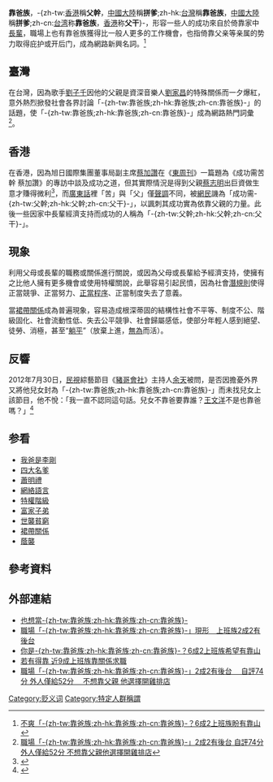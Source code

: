 {{noteTA
|T=zh-tw:靠爸族;zh-hk:父幹;zh-cn:拼爹;zh-hans:拼爹;zh-hant:靠爸族
|1=zh-tw:靠爸族;zh-hk:父幹;zh-cn:拼爹;zh-hans:拼爹;zh-hant:靠爸族
}}
'''靠爸族'''，-{zh-tw:[[香港|香港]]稱'''父幹'''，[[中國大陸|中國大陸]]稱'''拼爹''';zh-hk:[[台灣|台灣]]稱'''靠爸族'''，[[中國大陸|中國大陸]]稱'''拼爹''';zh-cn:[[台湾|台湾]]称'''靠爸族'''，[[香港|香港]]称'''父干'''}-，形容一些人的成功來自於倚靠家中[[長輩|長輩]]，職場上也有靠爸族獲得比一般人更多的工作機會，也指倚靠父亲等亲属的势力取得庇护或开后门，成為網路新興名詞。<ref>[http://news.rti.org.tw/index_newsContent.aspx?nid=312649&id=2&id2=1 不爽「-{zh-tw:靠爸族;zh-hk:靠爸族;zh-cn:靠爸族}-？6成2上班族盼有靠山]{{dead link|date=2018年5月|bot=InternetArchiveBot|fix-attempted=yes}}</ref>
==臺灣==
在台灣，因為歌手[[劉子千|劉子千]]因他的父親是資深音樂人[[劉家昌|劉家昌]]的特殊關係而一夕爆紅，意外熱烈掀發社會各界討論「-{zh-tw:靠爸族;zh-hk:靠爸族;zh-cn:靠爸族}-」的話題，使「-{zh-tw:靠爸族;zh-hk:靠爸族;zh-cn:靠爸族}-」成為網路熱門詞彙<ref>[http://www.ttv.com.tw/100/08/1000815/10008154938807L.htm 職場「-{zh-tw:靠爸族;zh-hk:靠爸族;zh-cn:靠爸族}-」2成2有後台 自評74分 外人僅給52分 不想靠父親他選擇開雞排店]{{dead link|date=2018年5月|bot=InternetArchiveBot|fix-attempted=yes}}</ref>。
==香港==
在香港，因為旭日國際集團董事局副主席[[蔡加讚|蔡加讚]]在《[[東周刊|東周刊]]》一篇題為《成功需苦幹 蔡加讚》的專訪中談及成功之道，但其實際情況是得到父親[[蔡志明|蔡志明]]出巨資做生意才賺得微利<ref>{{Cite web |url=http://eastweek.my-magazine.me/index.php?aid=7893 |title=成功需苦幹 蔡加讚 |access-date=2015-11-26 |archive-date=2016-03-04 |archive-url=https://web.archive.org/web/20160304192137/http://eastweek.my-magazine.me/index.php?aid=7893 |dead-url=no }}</ref>，而[[廣東話|廣東話]]裡「苦」與「父」僅[[聲調|聲調]]不同，被[[網民|網民]]譏為「成功需-{zh-tw:父幹;zh-hk:父幹;zh-cn:父干}-」，以諷刺其成功實為依靠父親的力量。此後一些因家中長輩經濟支持而成功的人稱為「-{zh-tw:父幹;zh-hk:父幹;zh-cn:父干}-」。

==現象==
利用父母或長輩的職務或關係進行關說，或因為父母或長輩給予經濟支持，使擁有之比他人擁有更多機會或使用特權關說，此舉容易引起民憤，因為社會[[潛規則|潛規則]]使得正當競爭、正當努力、[[正當程序|正當程序]]、正當制度失去了意義。

當[[裙帶關係|裙帶關係]]成為普遍現象，容易造成根深蒂固的結構性社會不平等、制度不公、階級固化、社會流動性低、失去公平競爭、社會歸屬感低，使部分年輕人感到絕望、徒勞、消極，甚至“[[躺平|躺平]]”（放棄上進，[[无为_(道家)|無為]]而活）。

==反響==
2012年7月30日，[[民視|民視]]綜藝節目《[[豬哥會社|豬哥會社]]》主持人[[余天|余天]]被問，是否因擔憂外界又將他兒女封為「-{zh-tw:靠爸族;zh-hk:靠爸族;zh-cn:靠爸族}-」而未找兒女上該節目，他不悅：「我一直不認同這句話。兒女不靠爸要靠誰？[[王文洋|王文洋]]不是也靠爸嗎？」<ref>{{cite web|author=許晉榮|url=http://www.appledaily.com.tw/appledaily/article/entertainment/20120731/34405133|title=余天護子拉墊背「王文洋也靠爸」|accessdate=2012-08-02|publisher=[[蘋果日報_(台灣)|蘋果日報 (台灣)]]|language=zh-tw|date=2012-07-31|archive-date=2012-11-06|archive-url=https://web.archive.org/web/20121106073659/http://www.appledaily.com.tw/appledaily/article/entertainment/20120731/34405133|dead-url=no}}</ref>

==参看==
*[[我爸是李剛|我爸是李剛]]
*[[四大名爹|四大名爹]]
*[[蕭明禮|蕭明禮]]
*[[網絡語言|網絡語言]]
*[[特權階級|特權階級]]
*[[富家子弟|富家子弟]]
*[[世襲貧窮|世襲貧窮]]
*[[裙帶關係|裙帶關係]]
*[[蔭襲|蔭襲]]

==參考資料==
{{reflist|2}}

==外部連結==
*[http://life.chinatimes.com/life/130518/132011081500913.html 也想當-{zh-tw:靠爸族;zh-hk:靠爸族;zh-cn:靠爸族}-]
*[http://www.nownews.com/2011/08/15/91-2735364.htm 職場「-{zh-tw:靠爸族;zh-hk:靠爸族;zh-cn:靠爸族}-」現形　上班族2成2有後台]
*[http://udn.com/NEWS/LIFE/LIF6/6527267.shtml 你是-{zh-tw:靠爸族;zh-hk:靠爸族;zh-cn:靠爸族}-？6成2上班族希望有靠山]
*[http://tw.nextmedia.com/rnews/article/SecID/105/art_id/62002/IssueID/20110815 若有得靠 近9成上班族靠關係求職]{{Dead link|date=2020年1月|bot=InternetArchiveBot|fix-attempted=yes}}
*[http://www.ttv.com.tw/100/08/1000815/10008154938807L.htm 職場「-{zh-tw:靠爸族;zh-hk:靠爸族;zh-cn:靠爸族}-」2成2有後台 　自評74分 外人僅給52分 　不想靠父親 他選擇開雞排店]{{dead link|date=2018年5月|bot=InternetArchiveBot|fix-attempted=yes}}

[[Category:贬义词|Category:贬义词]]
[[Category:特定人群稱謂|Category:特定人群稱謂]]